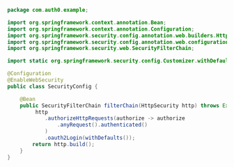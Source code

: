 ```java SecurityConfig.java lines
package com.auth0.example;

import org.springframework.context.annotation.Bean;
import org.springframework.context.annotation.Configuration;
import org.springframework.security.config.annotation.web.builders.HttpSecurity;
import org.springframework.security.config.annotation.web.configuration.EnableWebSecurity;
import org.springframework.security.web.SecurityFilterChain;

import static org.springframework.security.config.Customizer.withDefaults;

@Configuration
@EnableWebSecurity
public class SecurityConfig {

    @Bean
    public SecurityFilterChain filterChain(HttpSecurity http) throws Exception {
         http
            .authorizeHttpRequests(authorize -> authorize
                .anyRequest().authenticated()
            )
            .oauth2Login(withDefaults());
        return http.build();
    }
}
```


